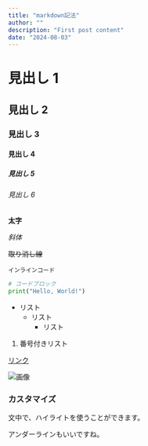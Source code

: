 ```yaml
---
title: "markdown記法"
author: ""
description: "First post content"
date: "2024-08-03"
---
```


# 見出し 1

## 見出し 2

### 見出し 3

#### 見出し 4

##### 見出し 5

###### 見出し 6

**太字**

_斜体_

~~取り消し線~~

`インラインコード`

```python
# コードブロック
print("Hello, World!")
```

- リスト
  - リスト
    - リスト

1. 番号付きリスト

[リンク](https://www.google.com)

![画像](https://www.google.com/images/branding/googlelogo/1x/googlelogo_color_272x92dp.png)

### カスタマイズ

文中で、<HighLight>ハイライト</HighLight>を使うことができます。

<Underline>アンダーライン</Underline>もいいですね。
